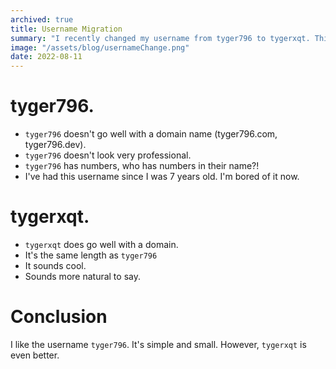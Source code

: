 ```yaml
---
archived: true
title: Username Migration
summary: "I recently changed my username from tyger796 to tygerxqt. This post covers the reason."
image: "/assets/blog/usernameChange.png"
date: 2022-08-11
---
```


# tyger796.
- `tyger796` doesn't go well with a domain name (tyger796.com, tyger796.dev).
- `tyger796` doesn't look very professional.
- `tyger796` has numbers, who has numbers in their name?!
- I've had this username since I was 7 years old. I'm bored of it now.

# tygerxqt.
- `tygerxqt` does go well with a domain.
- It's the same length as `tyger796`
- It sounds cool.
- Sounds more natural to say.

# Conclusion
I like the username `tyger796`. It's simple and small.
However, `tygerxqt` is even better.